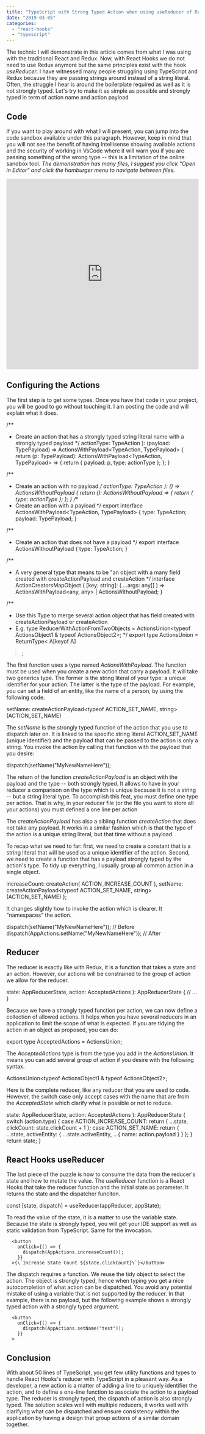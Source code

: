 ```yaml
---
title: "TypeScript with Strong Typed Action when using useReducer of React Hooks"
date: "2019-03-05"
categories: 
  - "react-hooks"
  - "typescript"
---
```


The technic I will demonstrate in this article comes from what I was using with the traditional React and Redux. Now, with React Hooks we do not need to use Redux anymore but the same principles exist with the hook _useReducer_. I have witnessed many people struggling using TypeScript and Redux because they are passing strings around instead of a string literal. Often, the struggle I hear is around the boilerplate required as well as it is not strongly typed. Let's try to make it as simple as possible and strongly typed in term of action name and action payload

## Code

If you want to play around with what I will present, you can jump into the code sandbox available under this paragraph. However, keep in mind that you will not see the benefit of having Intellisense showing available actions and the security of working in VsCode where it will warn you if you are passing something of the wrong type -- this is a limitation of the online sandbox tool. _The demonstration has many files, I suggest you click "Open in Editor" and click the hamburger menu to navigate between files._

<iframe src="https://codesandbox.io/embed/ll6n2p8omq?fontsize=14view=editor" style="width:100%; height:500px; border:0; border-radius: 4px; overflow:hidden;" sandbox="allow-modals allow-forms allow-popups allow-scripts allow-same-origin"></iframe>

## Configuring the Actions

The first step is to get some types. Once you have that code in your project, you will be good to go without touching it. I am posting the code and will explain what it does.

/**
 * Create an action that has a strongly typed string literal name with a strongly typed payload
 */
  actionType: TypeAction
): (payload: TypePayload) => ActionsWithPayload<TypeAction, TypePayload> {
  return (p: TypePayload): ActionsWithPayload<TypeAction, TypePayload> => {
    return {
      payload: p,
      type: actionType
    };
  };
}

/**
 * Create an action with no payload
 */
  actionType: TypeAction
): () => ActionsWithoutPayload<TypeAction> {
  return (): ActionsWithoutPayload<TypeAction> => {
    return {
      type: actionType
    };
  };
}
/**
 * Create an action with a payload
 */
export interface ActionsWithPayload<TypeAction, TypePayload> {
  type: TypeAction;
  payload: TypePayload;
}

/**
 * Create an action that does not have a payload
 */
export interface ActionsWithoutPayload<TypeAction> {
  type: TypeAction;
}

/**
 * A very general type that means to be "an object with a many field created with createActionPayload and createAction
 */
interface ActionCreatorsMapObject {
  [key: string]: (
    ...args: any[]
  ) => ActionsWithPayload<any, any> | ActionsWithoutPayload<any>;
}

/**
 * Use this Type to merge several action object that has field created with createActionPayload or createAction
 * E.g. type ReducerWithActionFromTwoObjects = ActionsUnion<typeof ActionsObject1 & typeof ActionsObject2>;
 */
export type ActionsUnion<A extends ActionCreatorsMapObject> = ReturnType<
  A[keyof A]
>;

The first function uses a type named _ActionsWithPayload_. The function must be used when you create a new action that carry a payload. It will take two generics type. The former is the string literal of your type: a unique identifier for your action. The latter is the type of the payload. For example, you can set a field of an entity, like the name of a person, by using the following code.

setName: createActionPayload<typeof ACTION_SET_NAME, string>(ACTION_SET_NAME)

The _setName_ is the strongly typed function of the action that you use to dispatch later on. It is linked to the specific string literal ACTION_SET_NAME (unique identifier) and the payload that can be passed to the action is only a string. You invoke the action by calling that function with the payload that you desire:

dispatch(setName("MyNewNameHere"));

The return of the function _createActionPayload_ is an object with the payload and the type -- both strongly typed. It allows to have in your reducer a comparison on the type which is unique because it is not a string -- but a string literal type. To accomplish this feat, you must define one type per action. That is why, in your reducer file (or the file you want to store all your actions) you must defined a one line per action


The _createActionPayload_ has also a sibling function _createAction_ that does not take any payload. It works in a similar fashion which is that the type of the action is a unique string literal, but that time without a payload.

To recap what we need to far: first, we need to create a constant that is a string literal that will be used as a unique identifier of the action. Second, we need to create a function that has a payload strongly typed by the action's type. To tidy up everything, I usually group all common action in a single object.

  increaseCount: createAction<typeof ACTION_INCREASE_COUNT>(
    ACTION_INCREASE_COUNT
  ),
  setName: createActionPayload<typeof ACTION_SET_NAME, string>(ACTION_SET_NAME)
};

It changes slightly how to invoke the action which is clearer. It "namespaces" the action.

dispatch(setName("MyNewNameHere")); // Before
dispatch(AppActions.setName("MyNewNameHere")); // After

## Reducer

The reducer is exactly like with Redux, it is a function that takes a state and an action. However, our actions will be constrained to the group of action we allow for the reducer.

  state: AppReducerState,
  action: AcceptedActions
): AppReducerState {
// ... 
}

Because we have a strongly typed function per action, we can now define a collection of allowed actions. It helps when you have several reducers in an application to limit the scope of what is expected. If you are tidying the action in an object as proposed, you can do:

export type AcceptedActions = ActionsUnion<typeof AppActions>;

The _AcceptedActions_ type is from the type you add in the _ActionsUnion_. It means you can add several group of action if you desire with the following syntax.

ActionsUnion<typeof ActionsObject1 & typeof ActionsObject2>;

Here is the complete reducer, like any reducer that you are used to code. However, the switch case only accept cases with the name that are from the _AcceptedState_ which clarify what is possible or not to reduce.

  state: AppReducerState,
  action: AcceptedActions
): AppReducerState {
  switch (action.type) {
    case ACTION_INCREASE_COUNT:
      return {
        ...state,
        clickCount: state.clickCount + 1
      };
    case ACTION_SET_NAME:
      return {
        ...state,
        activeEntity: { ...state.activeEntity, ...{ name: action.payload } }
      };
  }
  return state;
}

## React Hooks useReducer

The last piece of the puzzle is how to consume the data from the reducer's state and how to mutate the value. The _useReducer_ function is a React Hooks that take the reducer function and the initial state as parameter. It returns the state and the dispatcher funciton.

const [state, dispatch] = useReducer(appReducer, appState);

To read the value of the state, it is a matter to use the variable state. Because the state is strongly typed, you will get your IDE support as well as static validation from TypeScript. Same for the invocation.

      <button
        onClick={() => {
          dispatch(AppActions.increaseCount());
        }}
      >{\`Increase State Count ${state.clickCount}\`}</button>

The dispatch requires a function. We reuse the tidy object to select the action. The object is strongly typed, hence when typing you get a nice autocompletion of what action can be dispatched. You avoid any potential mistake of using a variable that is not supported by the reducer. In that example, there is no payload, but the following example shows a strongly typed action with a strongly typed argument.

      <button
        onClick={() => {
          dispatch(AppActions.setName("test"));
        }}
      >

## Conclusion

With about 50 lines of TypeScript, you get few utility functions and types to handle React Hooks's reducer with TypeScript in a pleasant way. As a developer, a new action is a matter of adding a line to uniquely identifier the action, and to define a one-line function to associate the action to a payload type. The reducer is strongly typed, the dispatch of action is also strongly typed. The solution scales well with multiple reducers, it works well with clarifying what can be dispatched and ensure consistency within the application by having a design that group actions of a similar domain together.

